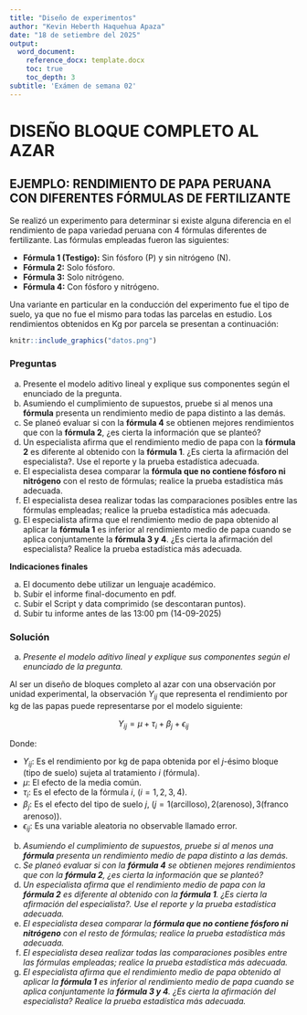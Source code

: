 ```yaml
---
title: "Diseño de experimentos"
author: "Kevin Heberth Haquehua Apaza"
date: "18 de setiembre del 2025"
output:
  word_document:
    reference_docx: template.docx
    toc: true
    toc_depth: 3
subtitle: 'Exámen de semana 02'
---
```


# DISEÑO BLOQUE COMPLETO AL AZAR

## EJEMPLO: RENDIMIENTO DE PAPA PERUANA CON DIFERENTES FÓRMULAS DE FERTILIZANTE

Se realizó un experimento para determinar si existe alguna diferencia en el rendimiento de papa variedad peruana con 4 fórmulas diferentes de fertilizante. Las fórmulas empleadas fueron las siguientes:

- **Fórmula 1 (Testigo):** Sin fósforo (P) y sin nitrógeno (N).
- **Fórmula 2:** Solo fósforo.
- **Fórmula 3:** Solo nitrógeno.
- **Fórmula 4:** Con fósforo y nitrógeno.

Una variante en particular en la conducción del experimento fue el tipo de suelo, ya que no fue el mismo para todas las parcelas en estudio. Los rendimientos obtenidos en Kg por parcela se presentan a continuación:

```r
knitr::include_graphics("datos.png")
```

### Preguntas

a) Presente el modelo aditivo lineal y explique sus componentes según el enunciado de la pregunta.
b) Asumiendo el cumplimiento de supuestos, pruebe si al menos una **fórmula** presenta un rendimiento medio de papa distinto a las demás.
c) Se planeó evaluar si con la **fórmula 4** se obtienen mejores rendimientos que con la **fórmula 2**, ¿es cierta la información que se planteó?
d) Un especialista afirma que el rendimiento medio de papa con la **fórmula 2** es diferente al obtenido con la **fórmula 1**. ¿Es cierta la afirmación del especialista?. Use el reporte y la prueba estadística adecuada.
e) El especialista desea comparar la **fórmula que no contiene fósforo ni nitrógeno** con el resto de fórmulas; realice la prueba estadística más adecuada.
f) El especialista desea realizar todas las comparaciones posibles entre las fórmulas empleadas; realice la prueba estadística más adecuada.
g) El especialista afirma que el rendimiento medio de papa obtenido al aplicar la **fórmula 1** es inferior al rendimiento medio de papa cuando se aplica conjuntamente la **fórmula 3 y 4**. ¿Es cierta la afirmación del especialista? Realice la prueba estadística más adecuada.

**Indicaciones finales**

a) El documento debe utilizar un lenguaje académico.
b) Subir el informe final-documento en pdf.
c) Subir el Script y data comprimido (se descontaran puntos).
d) Subir tu informe antes de las 13:00 pm (14-09-2025)


### Solución

a) _Presente el modelo aditivo lineal y explique sus componentes según el enunciado de la pregunta._

Al ser un diseño de bloques completo al azar con una observación por unidad experimental, la observación $Y_{ij}$ que representa el rendimiento por kg de las papas puede representarse por el modelo siguiente:

$$
Y_{ij} = \mu + {\tau}_{i} + {\beta}_{j} + {\epsilon}_{ij}
$$

Donde:

- $Y_{ij}:$ Es el rendimiento por kg de papa obtenida por el $j$-ésimo bloque (tipo de suelo) sujeta al tratamiento $i$ (fórmula).
- $\mu:$ El efecto de la media común.
- ${\tau}_{i}:$ Es el efecto de la fórmula $i$, ($i = 1,2,3,4$).
- ${\beta}_{j}:$ Es el efecto del tipo de suelo $j$, ($j = 1 \text{(arcilloso)},2\text{(arenoso)},3\text{(franco arenoso)}$).
- ${\epsilon}_{ij}:$ Es una variable aleatoria no observable llamado error.

b) _Asumiendo el cumplimiento de supuestos, pruebe si al menos una **fórmula** presenta un rendimiento medio de papa distinto a las demás._
c) _Se planeó evaluar si con la **fórmula 4** se obtienen mejores rendimientos que con la **fórmula 2**, ¿es cierta la información que se planteó?_
d) _Un especialista afirma que el rendimiento medio de papa con la **fórmula 2** es diferente al obtenido con la **fórmula 1**. ¿Es cierta la afirmación del especialista?. Use el reporte y la prueba estadística adecuada._
e) _El especialista desea comparar la **fórmula que no contiene fósforo ni nitrógeno** con el resto de fórmulas; realice la prueba estadística más adecuada._
f) _El especialista desea realizar todas las comparaciones posibles entre las fórmulas empleadas; realice la prueba estadística más adecuada._
g) _El especialista afirma que el rendimiento medio de papa obtenido al aplicar la **fórmula 1** es inferior al rendimiento medio de papa cuando se aplica conjuntamente la **fórmula 3 y 4**. ¿Es cierta la afirmación del especialista? Realice la prueba estadística más adecuada._


